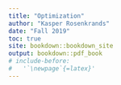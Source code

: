 ```yaml
--- 
title: "Optimization"
author: "Kasper Rosenkrands"
date: "Fall 2019"
toc: true
site: bookdown::bookdown_site
output: bookdown::pdf_book
# include-before: 
#   '`\newpage`{=latex}'
---
```


\newpage

<!-- # Introduction -->

<!-- This is a collection of the possible exam subjects at the optimization exam of the 2019 fall semester at Aalborg University. -->

<!-- \newpage -->